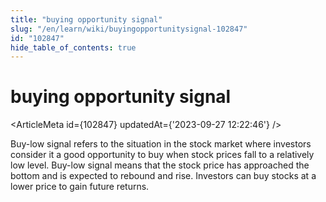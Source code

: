 ```yaml
---
title: "buying opportunity signal"
slug: "/en/learn/wiki/buyingopportunitysignal-102847"
id: "102847"
hide_table_of_contents: true
---
```



# buying opportunity signal

<ArticleMeta id={102847} updatedAt={'2023-09-27 12:22:46'} />
<div className='border-solid border-b border-t-0 my-4 border-[var(--ifm-color-gray-300)]' />

Buy-low signal refers to the situation in the stock market where investors consider it a good opportunity to buy when stock prices fall to a relatively low level. Buy-low signal means that the stock price has approached the bottom and is expected to rebound and rise. Investors can buy stocks at a lower price to gain future returns.
